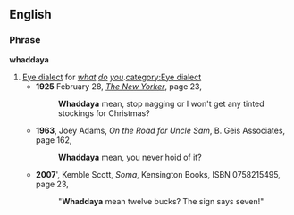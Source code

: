 ==English==
===Phrase===
'''whaddaya'''
#[[Appendix:Glossary#E|Eye dialect]] for ''[[what]] [[do]] [[you]]''.[[category:Eye dialect]]
#*'''1925''' February 28, [[w:The New Yorker|''The New Yorker'']], page 23,<!--I hope to have a better citation for this resource soon.-->
#*:'''Whaddaya''' mean, stop nagging or I won't get any tinted stockings for Christmas?
#*'''1963''', Joey Adams, ''On the Road for Uncle Sam'', B. Geis Associates, page 162,
#*:'''Whaddaya''' mean, you never hoid of it?
#*'''2007'''', Kemble Scott, ''Soma'', Kensington Books, ISBN 0758215495, page 23,
#*:"'''Whaddaya''' mean twelve bucks? The sign says seven!"
